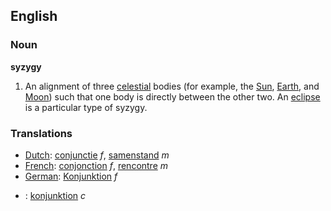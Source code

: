 ==English==
===Noun===
{{wikipedia}}
'''syzygy'''

#An alignment of three [[celestial]] bodies (for example, the [[Sun]], [[Earth]], and [[Moon]]) such that one body is directly between the other two.  An [[eclipse]] is a particular type of syzygy.

===Translations===
*[[Dutch]]: [[conjunctie]] ''f'', [[samenstand]] ''m''
*[[French]]: [[conjonction]] ''f'', [[rencontre]] ''m''
*[[German]]: [[Konjunktion]] ''f''
*{{sv}}: [[konjunktion]] ''c''
